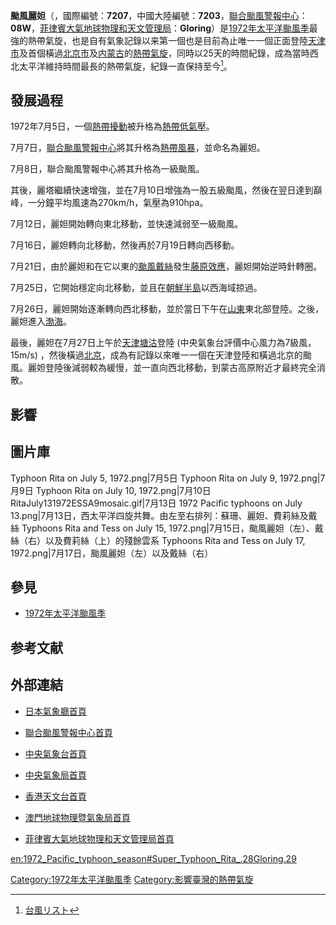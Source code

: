 
{{NoteTA
|G1=Weather
|G2=TyphoonNew
|G3=CWBTyphoonOld
|G4=TyphoonOld
|T=zh:颱風麗妲 (1972年); zh-cn:超强台风丽妲 (1972年); zh-hk:超強颱風麗妲 (1972年); zh-tw:超級強烈颱風莉泰 (1972年)
|1=zh:颱風麗妲; zh-cn:超强台风丽妲; zh-hk:超強颱風麗妲; zh-tw:超級強烈颱風莉泰
|2=zh:麗妲; zh-cn:丽妲; zh-hk:麗妲; zh-tw:莉泰
|skin=typhoon
}}
{{颱風基礎資訊
|颱風名稱              = 颱風麗妲
|外文名稱              = Typhoon Rita
|外文語言              = 英語
|二分鐘平均風速        = 65|NMC=m/s
|一分鐘平均風速CWB      = 145|CWB=knot
|一分鐘平均風速         = 145|SSHS=knot<!--JTWC-->
|代表圖像              = Typhoon Rita on July 9, 1972.png
|代表圖像名稱          = 7月9日的颱風麗妲
|形成日期              = 1972年7月5日
|消散日期              = 1972年7月29日
|最低氣壓              = 910
|財產損失              = 
|死傷人數              = 12死3失蹤
|影響地區              = {{CHNML}}<br>{{TWN}}<br>{{JPN}}<br>{{KOR}}<br>{{PRK}}<br>[[File:Flag_of_the_People's_Republic_of_Mongolia_(1949-1992).svg|22px]] [[蒙古人民共和國|蒙古人民共和國]]
|備註                  = 
|颱風路徑圖            = Rita 1972 track.png
|風季年份              = 1972
|風季位置              = 太平洋
}}

'''颱風麗妲'''（{{lang-en|'''Typhoon Rita'''}}，國際編號：'''7207'''，中國大陸編號：'''7203'''，[[聯合颱風警報中心|聯合颱風警報中心]]：'''08W'''，[[菲律賓大氣地球物理和天文管理局|菲律賓大氣地球物理和天文管理局]]：'''Gloring'''）是[[1972年太平洋颱風季|1972年太平洋颱風季]]最強的熱帶氣旋，也是自有氣象記錄以来第一個也是目前為止唯一一個正面登陸[[天津市|天津市]]及首個橫過[[北京市|北京市]]及[[内蒙古|内蒙古]]的[[熱帶氣旋|熱帶氣旋]]，同時以25天的時間紀錄，成為當時西北太平洋維持時間最長的熱帶氣旋，紀錄一直保持至今<ref>{{cite web|url=http://agora.ex.nii.ac.jp/cgi-bin/dt/search_name2.pl?lang=en&sort=lifetime&order=dec&stype=number&mtype=se&gid=b073b94b897b492095d22acb3dfec230&basin=wnp&lt=b#SK|title=Typhoon List|author=Digital Typhoon}}{{en}}[http://agora.ex.nii.ac.jp/cgi-bin/dt/search_name2.pl?lang=ja&sort=lifetime&order=dec&stype=number&mtype=se&gid=b073b94b897b492095d22acb3dfec230&basin=wnp&lt=b 台風リスト]{{ja}}</ref>。

==發展過程==

1972年7月5日，一個[[熱帶擾動|熱帶擾動]]被升格為[[熱帶低氣壓|熱帶低氣壓]]。

7月7日，[[聯合颱風警報中心|聯合颱風警報中心]]將其升格為[[熱帶風暴|熱帶風暴]]，並命名為麗妲。

7月8日，聯合颱風警報中心將其升格為一級颱風。

其後，麗塔繼續快速增強，並在7月10日增強為一股五級颱風，然後在翌日達到巔峰，一分鐘平均風速為270km/h，氣壓為910hpa。

7月12日，麗妲開始轉向東北移動，並快速減弱至一級颱風。

7月16日，麗妲轉向北移動，然後再於7月19日轉向西移動。

7月21日，由於麗妲和在它以東的[[颱風戴絲|颱風戴絲]]發生[[藤原效應|藤原效應]]，麗妲開始逆時針轉圈。

7月25日，它開始穩定向北移動，並且在[[朝鮮半島|朝鮮半島]]以西海域掠過。

7月26日，麗妲開始逐漸轉向西北移動，並於當日下午在[[山東|山東]]東北部登陸。之後，麗妲進入[[渤海|渤海]]。

最後，麗妲在7月27日上午於[[天津|天津]][[塘沽|塘沽]]登陸 (中央氣象台評價中心風力為7級風，15m/s) ，然後橫過[[北京|北京]]，成為有記錄以來唯一一個在天津登陸和橫過北京的颱風。麗妲登陸後減弱較為緩慢，並一直向西北移動，到蒙古高原附近才最終完全消散。

==影響==

==圖片庫==
<gallery>
Typhoon Rita on July 5, 1972.png|7月5日
Typhoon Rita on July 9, 1972.png|7月9日
Typhoon Rita on July 10, 1972.png|7月10日
RitaJuly131972ESSA9mosaic.gif|7月13日
1972 Pacific typhoons on July 13.png|7月13日，西太平洋四旋共舞。由左至右排列：蘇珊、麗妲、費莉絲及戴絲
Typhoons Rita and Tess on July 15, 1972.png|7月15日，颱風麗妲（左）、戴絲（右）以及費莉絲（上）的殘餘雲系
Typhoons Rita and Tess on July 17, 1972.png|7月17日，颱風麗妲（左）以及戴絲（右）
</gallery>

==參見==
{{Commons category|Typhoon Rita (1972)}}
*[[1972年太平洋颱風季|1972年太平洋颱風季]]

==参考文献==
{{reflist|3}}

==外部連結==
*{{ja}}[http://www.jma.go.jp/ 日本氣象廳首頁]
*{{en}}[http://www.usno.navy.mil/JTWC/ 聯合颱風警報中心首頁] {{Wayback|url=http://www.usno.navy.mil/JTWC/ |date=20150809201922 }}
*{{zh-cn}}[https://web.archive.org/web/20120928121548/http://www.nmc.gov.cn/ 中央氣象台首頁]
*{{zh-tw}}[http://www.cwb.gov.tw/ 中央氣象局首頁] {{Wayback|url=http://www.cwb.gov.tw/ |date=20181025071210 }}
*{{zh-hk}}[http://www.hko.gov.hk/ 香港天文台首頁] {{Wayback|url=http://www.hko.gov.hk/ |date=20110224003313 }}
*{{zh-hk}}[http://www.smg.gov.mo/ 澳門地球物理暨氣象局首頁] {{Wayback|url=http://www.smg.gov.mo/ |date=20140517030343 }}
*{{en}}[http://www.pagasa.dost.gov.ph/ 菲律賓大氣地球物理和天文管理局首頁] {{Wayback|url=http://www.pagasa.dost.gov.ph/ |date=20081216234000 }}

{{台灣颱風}}
[[Category:1972年太平洋颱風季|Category:1972年太平洋颱風季]]
[[Category:影響臺灣的熱帶氣旋|Category:影響臺灣的熱帶氣旋]]

[[en:1972_Pacific_typhoon_season#Super_Typhoon_Rita_.28Gloring.29|en:1972_Pacific_typhoon_season#Super_Typhoon_Rita_.28Gloring.29]]